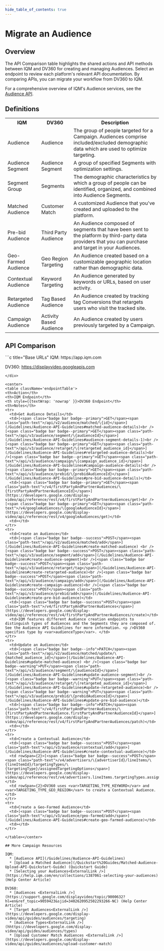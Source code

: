 ```yaml
---
hide_table_of_contents: true
---
```



# Migrate an Audience

## Overview 

The API Comparison table highlights the shared actions and API methods between IQM and DV360 for creating and managing Audiences. Select an endpoint to review each platform's relevant API documentation. By comparing APIs, you can migrate your workflow from DV360 to IQM.

For a comprehensive overview of IQM's Audience services, see the [Audience API](/Guidelines/Audience-API-Guidelines).

## Definitions

<center>
<table className='platformTable'>
<th>IQM</th>
<th>DV360</th>
<th>Description</th>
<tr>
  <td>Audience</td>
  <td>Audience</td>
  <td>The group of people targeted for a Campaign. Audiences comprise included/excluded demographic data which are used to optimize targeting.</td>
</tr>
<tr>
  <td>Audience Segment</td>
  <td>Audience Segment</td>
  <td>A group of specified Segments with optimization settings.</td>
</tr>
<tr>
  <td>Segment Group</td>
  <td>Segments</td>
  <td>The demographic characteristics by which a group of people can be identified, organized, and combined into Audience Segments.</td>
</tr>
<tr>
  <td>Matched Audience</td>
  <td>Customer Match</td>
  <td>A customized Audience that you've created and uploaded to the platform.</td>
</tr>
<tr>
  <td>Pre-bid Audience</td>
  <td>Third Party Audience</td>
  <td>An Audience composed of segments that have been sent to the platform by third-party data providers that you can purchase and target in your Audiences.</td>
</tr>
<tr>
  <td>Geo-Farmed Audience</td>
  <td>Geo Region Targeting</td>
  <td>An Audience created based on a customizable geographic location rather than demographic data.</td>
</tr>
<tr>
  <td>Contextual Audience</td>
  <td>Keyword Targeting</td>
  <td>An Audience generated by keywords or URLs, based on user activity.</td>
</tr>
<tr>
  <td>Retargeted Audience</td>
  <td>Tag Based Audience</td>
  <td>An Audience created by tracking tag Conversions that retargets users who visit the tracked site.</td>
</tr>
<tr>
  <td>Campaign Audience</td>
  <td>Activity Based Audience</td>
  <td>An Audience created by users previously targeted by a Campaign.</td>
</tr>
</table></center>

## API Comparison

<div class="smallTable">
```c title="Base URLs"
  IQM: https://app.iqm.com
  
  DV360: https://displayvideo.googleapis.com
```
</div>

<center>
<table className='endpointTable'>
<th>Action</th>
<th>IQM Endpoint</th>
<th style={{textWrap: 'nowrap' }}>DV360 Endpoint</th>
<th>Notes</th>
<tr>
  <td>Get Audience Details</td>
  <td>[<span class="badge bar badge--primary">GET</span><span class="path-text">/api/v2/audience/matched/\{id}</span>](/Guidelines/Audience-API-Guidelines#matched-audience-details)<br />[<span class="badge bar badge--primary">GET</span><span class="path-text">/api/v3/audience/segment/\{audienceId}</span>](/Guidelines/Audience-API-Guidelines#audience-segment-details-1)<br />[<span class="badge bar badge--primary">GET</span><span class="path-text">/api/v3/audience/retarget/\{retargeted_audience_id}</span>](/Guidelines/Audience-API-Guidelines#retargeted-audience-details)<br />[<span class="badge bar badge--primary">GET</span><span class="path-text">/api/v3/audience/campaign/\{campaign_audience_id}</span>](/Guidelines/Audience-API-Guidelines#campaign-audience-details)<br />[<span class="badge bar badge--primary">GET</span><span class="path-text">/api/v3/audience/prebid/\{prebidAudienceId}</span>](/Guidelines/Audience-API-Guidelines#pre-bid-audience-details)</td>
  <td>[<span class="badge bar badge--primary">GET</span><span class="path-text">/v4/firstPartyAndPartnerAudiences/\{firstPartyAndPartnerAudienceId}</span>](https://developers.google.com/display-video/api/reference/rest/v4/firstPartyAndPartnerAudiences/get)<br />[<span class="badge bar badge--primary">GET</span><span class="path-text">/v4/googleAudiences/\{googleAudienceId}</span>](https://developers.google.com/display-video/api/reference/rest/v4/googleAudiences/get)</td>
  <td></td>
</tr>
<tr>
  <td>Create an Audience</td>
  <td>[<span class="badge bar badge--success">POST</span><span class="path-text">/api/v2/audience/matched/add</span>](/Guidelines/Audience-API-Guidelines#create-matched-audience) <br />[<span class="badge bar badge--success">POST</span><span class="path-text">/api/v3/audience/segment/add</span>](/Guidelines/Audience-API-Guidelines#create-audience-segment)<br />[<span class="badge bar badge--success">POST</span><span class="path-text">/api/v3/audience/retarget/tag</span>](/Guidelines/Audience-API-Guidelines#create-retargeted-audience)<br />[<span class="badge bar badge--success">POST</span><span class="path-text">/api/v3/audience/campaign/add</span>](/Guidelines/Audience-API-Guidelines#create-campaign-audience)<br />[<span class="badge bar badge--success">POST</span><span class="path-text">/api/v3/audience/prebid/add</span>](/Guidelines/Audience-API-Guidelines#create-pre-bid-audience)</td>
  <td>[<span class="badge bar badge--success">POST</span><span class="path-text">/v4/firstPartyAndPartnerAudiences</span>](https://developers.google.com/display-video/api/reference/rest/v4/firstPartyAndPartnerAudiences/create)</td>
  <td>IQM features different Audience creation endpoints to distinguish types of Audiences and the Segments they are composed of. See the Audience API Guidelines for more information. <p />DV360 specifies type by <var>audienceType</var>. </td>
</tr>
<tr>
  <td>Update an Audience</td>
  <td>[<span class="badge bar badge--info">PATCH</span><span class="path-text">/api/v2/audience/matched/update/\{matched_audience_id}</span>](/Guidelines/Audience-API-Guidelines#update-matched-audience) <br />[<span class="badge bar badge--warning">PUT</span><span class="path-text">/api/v3/audience/segment/\{audienceId}</span>](/Guidelines/Audience-API-Guidelines#update-audience-segment)<br />[<span class="badge bar badge--warning">PUT</span><span class="path-text">/api/v3/audience/retarget/\{retargeted_audience_id}</span>](/Guidelines/Audience-API-Guidelines#update-retargeted-audience)<br />[<span class="badge bar badge--warning">PUT</span><span class="path-text">/api/v3/audience/prebid/\{prebidAudienceId}</span>](/Guidelines/Audience-API-Guidelines#update-pre-bid-audience)</td>
  <td>[<span class="badge bar badge--info">PATCH</span><span class="path-text">/v4/firstPartyAndPartnerAudiences/\{firstPartyAndPartnerAudience.firstPartyAndPartnerAudienceId}</span>](https://developers.google.com/display-video/api/reference/rest/v4/firstPartyAndPartnerAudiences/patch)</td>
  <td></td>
</tr>
<tr>
  <td>Create a Contextual Audience</td>
  <td>[<span class="badge bar badge--success">POST</span><span class="path-text">/api/v3/audience/contextual/add</span>](/Guidelines/Audience-API-Guidelines#create-contextual-audience)</td>
  <td rowSpan={2}>[<span class="badge bar badge--success">POST</span><span class="path-text">/v4/advertisers/\{advertiserId}/lineItems/\{lineItemId}/targetingTypes/\{targetingType}/assignedTargetingOptions</span>](https://developers.google.com/display-video/api/reference/rest/v4/advertisers.lineItems.targetingTypes.assignedTargetingOptions/create)</td>
  <td rowSpan={2}>DV360 uses <var>TARGETING_TYPE_KEYWORD</var> and <var>TARGETING_TYPE_GEO_REGION</var> to create a Contextual Audience.</td>
</tr>
<tr>
  <td>Create a Geo-Farmed Audience</td>
  <td>[<span class="badge bar badge--success">POST</span><span class="path-text">/api/v3/audience/geo-farmed/add</span>](/Guidelines/Audience-API-Guidelines#create-geo-farmed-audience)</td>
  <td></td>
</tr>

</table></center>

## More Campaign Resources 

IQM:
  * [Audience API](/Guidelines/Audience-API-Guidelines)
  * [Upload a Matched Audience](/Quickstart%20Guides/Matched-Audience-Upload-API-Quickstart-Guide) (Quickstart Guide)
  * [Selecting your Audiences<ExternalLink />](https://help.iqm.com/en/collections/1387061-selecting-your-audiences) (Help Center Article)

DV360: 
  * [Audiences <ExternalLink />](https://support.google.com/displayvideo/topic/9000632?hl=en&ref_topic=9059423&sjid=3402620952502293266-NC) (Help Center Article)
  * [Target Audiences<ExternalLink />](https://developers.google.com/display-video/api/guides/audiences/targeting)
  * [Audience Types<ExternalLink />](hhttps://developers.google.com/display-video/api/guides/audiences/types)
  * [Upload Customer Match Audiences <ExternalLink />](https://developers.google.com/display-video/api/guides/audiences/upload-customer-match)